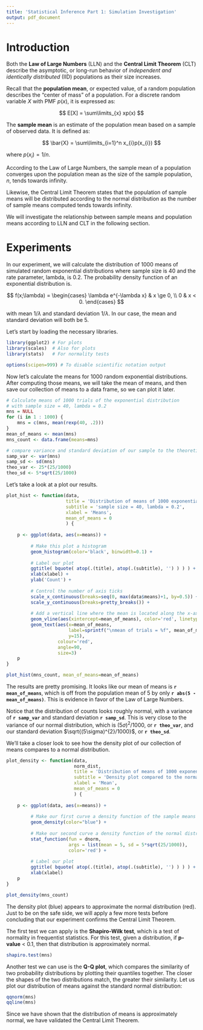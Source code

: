 ---
title: 'Statistical Inference Part 1: Simulation Investigation'
output: pdf_document
---

# Introduction

Both the **Law of Large Numbers** (LLN) and the **Central Limit Theorem** (CLT) describe the asymptotic, or long-run behavior of *independent and identically distributed* (IID) populations as their size increases.  

Recall that the **population mean**, or expected value, of a random population describes the "center of mass" of a population.  For a discrete random variable $X$ with PMF $p(x)$, it is expressed as: 

$$
    E[X] = \sum\limits_{x} xp(x)
$$

The **sample mean** is an estimate of the population mean based on a sample of observed data.  It is defined as:

$$
    \bar{X} = \sum\limits_{i=1}^n x_{i}p(x_{i})
$$

where $p(x_{i}) = 1 / n$.

According to the Law of Large Numbers, the sample mean of a population converges upon the population mean as
the size of the sample population, $n$, tends towards infinity.

Likewise, the Central Limit Theorem states that the population of sample means will be distributed according to the normal distribution as the number of sample means computed tends towards infinity. 

We will investigate the relationship between sample means and population means according to LLN and CLT in the following section.

# Experiments

In our experiment, we will calculate the distribution of 1000 means of simulated random exponential 
distributions where sample size is 40 and the rate parameter, lambda, is 0.2.  The probability density function of an exponential distribution is.

$$
    f(x;\lambda) = \begin{cases}
        \lambda e^{-\lambda x} & x \ge 0, \\
        0 & x < 0.
    \end{cases}
$$

with mean $1 / \lambda$ and standard deviation $1 / \lambda$.  In our case, the mean and standard deviation will both be 5.

Let's start by loading the necessary libraries.

```{r prelim, message=FALSE, warning=FALSE, results='hide'}
library(ggplot2) # For plots
library(scales)  # Also for plots
library(stats)   # For normality tests

options(scipen=999) # To disable scientific notation output
```

Now let's calculate the means for 1000 random exponential distributions.  After computing those means, we will take the mean of means, and then save our collection of means to a data frame, so we can plot it later.

```{r means, warning=FALSE}

# Calculate means of 1000 trials of the exponential distribution 
# with sample size = 40, lambda = 0.2
mns = NULL
for (i in 1 : 1000) {
    mns = c(mns, mean(rexp(40, .2)))
}
mean_of_means <- mean(mns)
mns_count <- data.frame(means=mns)

# compare variance and standard deviation of our sample to the theoretical measures
samp_var <- var(mns)
samp_sd <- sd(mns)
theo_var <- 25*(25/1000)
theo_sd <- 5*sqrt(25/1000)
```

Let's take a look at a plot our results.

```{r plot1, warning=FALSE}
plot_hist <- function(data, 
                      title = 'Distribution of means of 1000 exponential distributions',
                      subtitle = 'sample size = 40, lambda = 0.2',
                      xlabel = 'Means', 
                      mean_of_means = 0
                      ) {
    
    p <- ggplot(data, aes(x=means)) +
        
         # Make this plot a histogram
         geom_histogram(color='black', binwidth=0.1) +
        
         # Label our plot
         ggtitle( bquote( atop(.(title), atop(.(subtitle), '') ) ) ) +
         xlab(xlabel) +
         ylab('Count') +
        
         # Control the number of axis ticks 
         scale_x_continuous(breaks=seq(0, max(data$means)+1, by=0.5)) +
         scale_y_continuous(breaks=pretty_breaks()) +
        
         # Add a vertical line where the mean is located along the x-axis
         geom_vline(aes(xintercept=mean_of_means), color='red', linetype='dashed') +
         geom_text(aes(x=mean_of_means, 
                       label=sprintf("\nmean of trials = %f", mean_of_means), 
                       y=15), 
                   colour='red', 
                   angle=90, 
                   size=3)
    p
}

plot_hist(mns_count, mean_of_means=mean_of_means)
```

The results are pretty promising.  It looks like our mean of means is **`r mean_of_means`**, which is off from the population mean of 5 by only **`r abs(5 - mean_of_means)`**.  This is evidence in favor of the Law of Large Numbers.  

Notice that the distribution of counts looks roughly normal, with a variance of **`r samp_var`** and standard deviation **`r samp_sd`**.  This is very close to the variance of our normal distribution, which is $(5\sigma)^{2}/1000$, or **`r theo_var`**, and our standard deviation $\sqrt{(5\sigma)^{2}/1000}$, or **`r theo_sd`**.

We'll take a closer look to see how the density plot of our collection of means compares to a normal distribution.

```{r plot2, warning=FALSE}
plot_density <- function(data,
                         norm_dist, 
                         title = 'Distribution of means of 1000 exponential distributions',
                         subtitle = 'Density plot compared to the normal distribution',
                         xlabel = 'Mean', 
                         mean_of_means = 0
                         ) {
    
    p <- ggplot(data, aes(x=means)) +
        
         # Make our first curve a density function of the sample means
         geom_density(color="blue") +
        
         # Make our second curve a density function of the normal distribution
         stat_function(fun = dnorm, 
                       args = list(mean = 5, sd = 5*sqrt(25/1000)), 
                       color='red') +
        
         # Label our plot
         ggtitle( bquote( atop(.(title), atop(.(subtitle), '') ) ) ) +
         xlab(xlabel)
    p
}

plot_density(mns_count)
```

The density plot (blue) appears to approximate the normal distribution (red).  Just to be on the safe side, we will apply a few more tests before concluding that our experiment confirms the Central Limit Theorem.

The first test we can apply is the **Shapiro-Wilk test**, which is a test of normality in frequentist statistics.  For this test, given a distribution, if **p-value** < 0.1, then that distribution is approximately normal.

```{r sw_test, warning=FALSE}
shapiro.test(mns)
```

Another test we can use is the **Q-Q plot**, which compares the similarity of two probability distributions by plotting their quantiles together.  The closer the shapes of the two distributions match, the greater their similarity.  Let us plot our distribution of means against the standard normal distribution:

```{r qq, warning=FALSE}
qqnorm(mns)
qqline(mns)
```

Since we have shown that the distribution of means is approximately normal, we have validated the Central Limit Theorem.